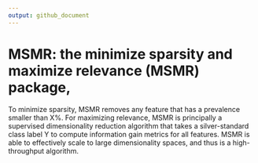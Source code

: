 ```yaml
---
output: github_document
---
```


<!-- README.md is generated from README.Rmd. Please edit that file -->


# MSMR: the minimize sparsity and maximize relevance (MSMR) package,
To minimize sparsity, MSMR removes any feature that has a prevalence smaller than X%. For maximizing relevance, MSMR is principally a supervised dimensionality reduction algorithm that takes a silver-standard class label Y to compute information gain metrics for all features. MSMR is able to effectively scale to large dimensionality spaces, and thus is a high-throughput algorithm.
